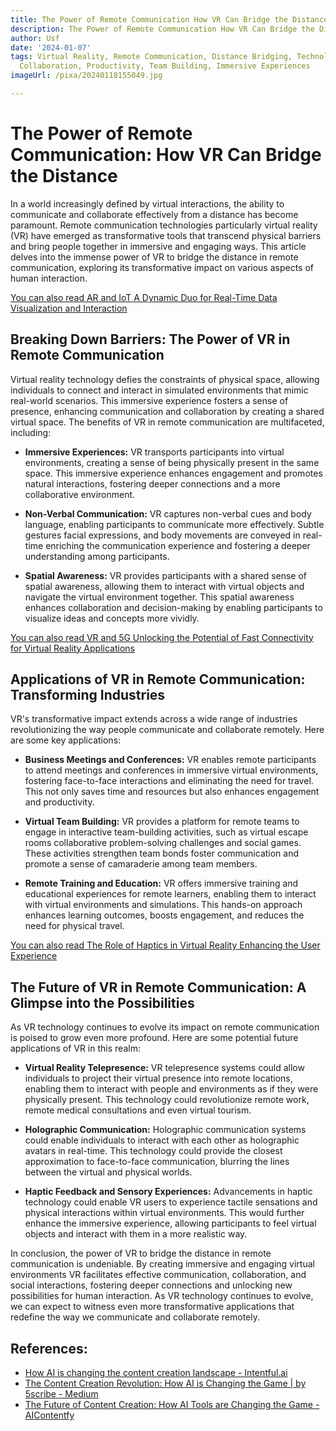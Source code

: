 ```yaml
---
title: The Power of Remote Communication How VR Can Bridge the Distance
description: The Power of Remote Communication How VR Can Bridge the Distance
author: Usf
date: '2024-01-07'
tags: Virtual Reality, Remote Communication, Distance Bridging, Technology, Innovation,
  Collaboration, Productivity, Team Building, Immersive Experiences
imageUrl: /pixa/20240118155049.jpg

---
```

# The Power of  Remote Communication:  How VR Can  Bridge the Distance

In a world  increasingly defined by virtual  interactions, the ability to  communicate and collaborate effectively from a distance has become paramount. Remote communication technologies particularly virtual reality (VR) have emerged as transformative  tools that transcend physical barriers and bring  people together in immersive and engaging ways. This article delves into the immense power of VR to bridge the  distance in remote  communication, exploring its transformative impact  on various aspects of human interaction.

[You can also read AR and IoT  A Dynamic Duo for Real-Time Data Visualization and Interaction](AR%20and%20IoT%20A%20Dynamic%20Duo%20for%20Real-Time%20Data%20Visualization%20and%20Interaction)


##  Breaking Down Barriers:  The Power of VR in Remote Communication

Virtual reality technology defies the constraints of physical space, allowing individuals to connect and interact in simulated  environments that mimic real-world scenarios. This immersive experience fosters a sense  of presence, enhancing communication and collaboration by creating a shared virtual space. The benefits of VR in remote communication  are multifaceted, including:

* **Immersive Experiences:** VR transports participants into virtual environments, creating a sense of being physically present in the same space.  This immersive  experience enhances engagement and  promotes natural interactions,  fostering deeper connections  and  a more collaborative environment.

* **Non-Verbal Communication:** VR captures non-verbal cues and body  language, enabling participants to communicate more effectively. Subtle gestures facial expressions, and body movements are conveyed in real-time enriching  the communication experience and fostering a deeper understanding among participants.

* **Spatial Awareness:** VR provides participants with a shared  sense of spatial awareness, allowing them to interact with  virtual objects and navigate the virtual environment together. This spatial  awareness enhances collaboration and decision-making  by enabling participants to visualize ideas and concepts more vividly.

[You can also read VR and 5G Unlocking the Potential of Fast Connectivity for Virtual Reality Applications](VR%20and%205G%20Unlocking%20the%20Potential%20of%20Fast%20Connectivity%20for%20Virtual%20Reality%20Applications)


## Applications of VR in  Remote Communication: Transforming Industries

VR's transformative impact  extends across a wide range  of industries  revolutionizing  the way people communicate and collaborate remotely. Here are some  key applications:

* **Business Meetings and Conferences:** VR enables remote participants to attend meetings and conferences in immersive virtual  environments, fostering face-to-face interactions and eliminating the  need for travel. This not only  saves time and resources  but also enhances engagement  and productivity.

* **Virtual Team Building:** VR provides a platform for remote teams to engage in interactive team-building activities, such  as virtual escape rooms collaborative problem-solving challenges  and social games. These activities strengthen team bonds foster communication and promote a sense of camaraderie among team members.

* **Remote Training and Education:** VR offers immersive training and educational experiences for remote learners, enabling them to interact with virtual environments and simulations. This hands-on approach enhances learning outcomes, boosts  engagement, and reduces the need for physical travel.

[You can  also read The Role of Haptics in Virtual Reality Enhancing the User Experience](The%20Role%20of%20Haptics%20in%20Virtual%20Reality%20Enhancing%20the%20User%20Experience)


## The Future of VR in Remote Communication: A Glimpse into the  Possibilities

As VR technology continues to evolve  its impact on remote  communication is poised to grow even more profound. Here are  some potential future applications of VR in this realm:

* **Virtual  Reality  Telepresence:** VR telepresence systems could allow  individuals to project their virtual presence into remote locations, enabling them to interact  with people and environments as if they were physically present. This technology could revolutionize remote  work, remote medical consultations  and even virtual tourism.

* **Holographic Communication:** Holographic communication systems could enable individuals to interact with each other  as holographic avatars in real-time. This technology could provide the  closest approximation to face-to-face communication,  blurring the lines between the virtual  and physical worlds.

* **Haptic Feedback and Sensory  Experiences:** Advancements in haptic technology could enable VR users to experience tactile sensations and  physical interactions within virtual environments. This would further enhance the immersive experience, allowing  participants to feel  virtual objects and interact with them in  a more  realistic way.

In conclusion, the power  of VR to bridge the distance in remote  communication is undeniable. By creating immersive and engaging virtual environments VR facilitates effective communication, collaboration, and social interactions, fostering  deeper connections and unlocking new possibilities for human interaction. As VR technology continues to  evolve, we can expect to witness even more transformative applications that redefine the way we communicate and collaborate remotely.

## References:
- [How AI is changing the content creation landscape - Intentful.ai](https://www.intentful.ai/blog/how-ai-is-changing-the-content-creation-landscape)
- [The Content Creation Revolution: How AI is Changing the Game | by 5scribe - Medium](https://medium.com/@marketing_51433/the-content-creation-revolution-how-ai-is-changing-the-game-456a633397f2)
- [The Future of Content Creation: How AI Tools are Changing the Game - AIContentfy](https://aicontentfy.com/en/blog/future-of-content-creation-how-ai-tools-are-changing-game)
